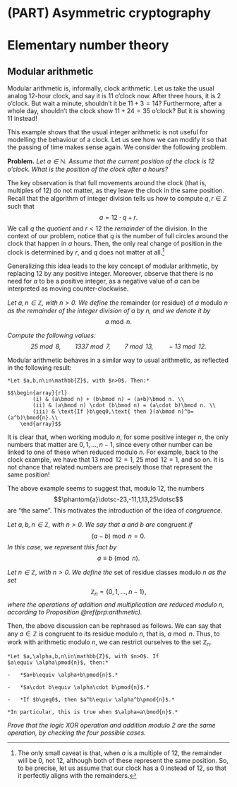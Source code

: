 # (PART) Asymmetric cryptography {-} 

# Elementary number theory {#number_theory}

## Modular arithmetic {#modular-arithmetic}

Modular arithmetic is, informally, clock arithmetic. Let us take the
usual analog 12-hour clock, and say it is 11 o'clock now. After three
hours, it is 2 o'clock. But wait a minute, shouldn't it be $11+3=14$?
Furthermore, after a whole day, shouldn't the clock show $11+24=35$
o'clock? But it is showing $11$ instead!

This example shows that the usual integer arithmetic is not useful for
modelling the behaviour of a clock. Let us see how we can modify it so
that the passing of time makes sense again. We consider the following
problem.

::: {.problem}
**Problem.** *Let $a\in\mathbb{N}$. Assume that the current position
of the clock is $12$ o'clock. What is the position of the clock after
$a$ hours?*
:::

The key observation is that full movements around the clock (that is,
multiples of 12) do not matter, as they leave the clock in the same
position. Recall that the algorithm of integer division tells us how to
compute $q,r\in\mathbb{Z}$ such that $$a=12\cdot q + r.$$ We call $q$
the *quotient* and $r<12$ the *remainder* of the division. In the
context of our problem, notice that $q$ is the number of full circles
around the clock that happen in $a$ hours. Then, the only real change of
position in the clock is determined by $r$, and $q$ does not matter at
all.[^18]

Generalizing this idea leads to the key concept of modular arithmetic,
by replacing $12$ by any positive integer. Moreover, observe that there
is no need for $a$ to be a positive integer, as a negative value of $a$
can be interpreted as moving counter-clockwise.

::: {.definition}
*Let $a, n\in \mathbb{Z}$, with $n>0$. We define the
*remainder (or residue) of $a$ modulo $n$ *as the remainder of the
integer division of $a$ by $n$, and we denote it by* $$a\bmod{n}.$$
:::

::: {.exercise}
*Compute the following values:
$$25\bmod 8, \qquad 1337\bmod 7, \qquad 7\bmod 13,\qquad -13\bmod 12.$$*
:::

Modular arithmetic behaves in a similar way to usual arithmetic, as
reflected in the following result:

```proposition
*Let $a,b,n\in\mathbb{Z}$, with $n>0$. Then:*

$$\begin{array}{rl}
        (i) & (a\bmod n) + (b\bmod n) = (a+b)\bmod n. \\
        (ii) & (a\bmod n) \cdot (b\bmod n) = (a\cdot b)\bmod n. \\
        (iii) & \text{If }b\geq0,\text{ then }(a\bmod n)^b=(a^b)\bmod{n}.\\
    \end{array}$$
```

It is clear that, when working modulo $n$, for some positive integer
$n$, the only numbers that matter are $0,1,\dots, n-1$, since every
other number can be linked to one of these when reduced modulo $n$. For
example, back to the clock example, we have that $13\bmod12=1$,
$25\bmod{12}=1$, and so on. It is not chance that related numbers are
precisely those that represent the same position!

The above example seems to suggest that, modulo $12$, the numbers
$$\phantom{a}\dotsc-23,-11,1,13,25\dotsc$$ are "the same". This
motivates the introduction of the idea of *congruence*.

::: {.definition}
*Let $a,b,n\in\mathbb{Z}$, with $n>0$. We say that
$a$ and $b$ are* congruent *if* $$(a-b)\bmod{n}=0.$$ *In this case, we
represent this fact by* $$a\equiv b\pmod{n}.$$
:::

::: {.definition}
*Let $n\in\mathbb{Z}$, with $n>0$. We define the* set
of residue classes modulo $n$ *as the set*
$$\mathbb{Z}_n=\{0,1,\dotsc,n-1\},$$ *where the operations of addition
and multiplication are reduced modulo $n$, according to
Proposition \@ref(prp:arithmetic).*
:::

Then, the above discussion can be rephrased as follows. We can say that
any $a\in \mathbb{Z}$ is congruent to its residue modulo $n$, that is,
$a\bmod n$. Thus, to work with arithmetic modulo $n$, we can restrict
ourselves to the set $\mathbb{Z}_n$.

```proposition
*Let $a,\alpha,b,n\in\mathbb{Z}$, with $n>0$. If
$a\equiv \alpha\pmod{n}$, then:*

-   *$a+b\equiv \alpha+b\pmod{n}$.*

-   *$a\cdot b\equiv \alpha\cdot b\pmod{n}$.*

-   *If $b\geq0$, then $a^b\equiv \alpha^b\pmod{n}$.*

*In particular, this is true when $\alpha=a\bmod{n}$.*
```

::: {.exercise}
*Prove that the logic $\mathsf{XOR}$ operation and
addition modulo $2$ are the same operation, by checking the four
possible cases.*
:::

[^18]: The only small caveat is that, when $a$ is a multiple of $12$, the remainder will be $0$, not $12$, although both of these represent the same position. So, to be precise, let us assume that our clock has a $0$ instead of $12$, so that it perfectly aligns with the remainders.
